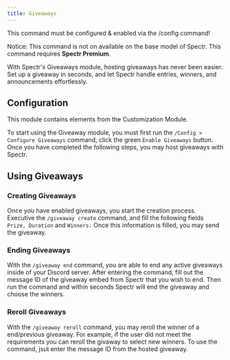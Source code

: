 ```yaml
---
title: Giveaways
---
```


<Warning>This command must be configured & enabled via the /config command!</Warning>

<Info>Notice: This command is not on available on the base model of Spectr. This command requires **Spectr Premium**.</Info>

With Spectr's Giveaways module, hosting giveaways has never been easier. Set up a giveaway in seconds, and let Spectr handle entries, winners, and announcements effortlessly.
## Configuration

<Info>This module contains elements from the Customization Module.</Info>

To start using the Giveaway module, you must first run the `/Config > Configure Giveaways` command, click the green `Enable Giveaways` button. Once you have completed the following steps, you may host giveaways with Spectr.

## Using Giveaways
### Creating Giveaways
Once you have enabled giveaways, you start the creation process. Executive the `/giveaway create` command, and fill the following fields `Prize, Duration` and `Winners.` Once this information is filled, you may send the giveaway.

### Ending Giveaways
With the `/giveaway end` command, you are able to end any active giveaways inside of your Discord server. After entering the command, fill out the message ID of the giveaway embed from Spectr that you wish to end. Then run the command and within seconds Spectr will end the giveaway and choose the winners.

### Reroll Giveaways
With the `/giveaway reroll` command, you may reroll the winner of a end/previous giveaway. For example, if the user did not meet the requirements you can reroll the givaway to select new winners. To use the command, jsut enter the message ID from the hosted giveaway.